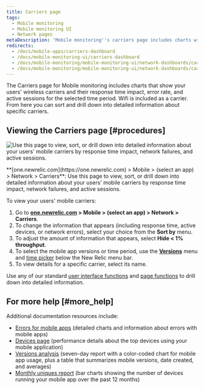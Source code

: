 ```yaml
---
title: Carriers page
tags:
  - Mobile monitoring
  - Mobile monitoring UI
  - Network pages
metaDescription: 'Mobile monitoring''s carriers page includes charts with your mobile carriers and their response time impact, network failure rate, and active users.'
redirects:
  - /docs/mobile-apps/carriers-dashboard
  - /docs/mobile-monitoring-ui/carriers-dashboard
  - /docs/mobile-monitoring/mobile-monitoring-ui/network-dashboards/carriers-dashboard
  - /docs/mobile-monitoring/mobile-monitoring-ui/network-dashboards/carriers-page
---
```


The Carriers page for Mobile monitoring includes charts that show your users' wireless carriers and their response time impact, error rate, and active sessions for the selected time period. Wifi is included as a carrier. From here you can sort and drill down into detailed information about specific carriers.

## Viewing the Carriers page [#procedures]

![Use this page to view, sort, or drill down into detailed information about your users' mobile carriers by response time impact, network failures, and active sessions.](./images/carriers.png "Mobile carriers")

<figcaption>
  **[one.newrelic.com](https://one.newrelic.com) > Mobile > (select an app) > Network > Carriers**: Use this page to view, sort, or drill down into detailed information about your users' mobile carriers by response time impact, network failures, and active sessions.
</figcaption>

To view your users' mobile carriers:

1. Go to **[one.newrelic.com](https://one.newrelic.com) > Mobile > (select an app) > Network > Carriers**.
2. To change the information that appears (including response time, active devices, or network errors), select your choice from the **Sort by** menu.
3. To adjust the amount of information that appears, select **Hide &lt; 1% throughput**.
4. To select the mobile app versions or time period, use the [**Versions**](/docs/mobile-apps/versions) menu and [time picker](/docs/site/timepicker-setting-time-periods-to-view-data) below the New Relic menu bar.
5. To view details for a specific carrier, select its name.

Use any of our standard [user interface functions](/docs/accounts-partnerships/education/getting-started-new-relic/new-relic-user-interface) and [page functions](/docs/accounts-partnerships/education/getting-started-new-relic/standard-dashboard-features) to drill down into detailed information.

## For more help [#more_help]

Additional documentation resources include:

* [Errors for mobile apps](/docs/mobile-apps/errors-dashboard) (detailed charts and information about errors with mobile apps)
* [Devices page](/docs/mobile-apps/devices-dashboard) (performance details about the top devices using your mobile application)
* [Versions analysis](/docs/mobile-apps/versions) (seven-day report with a color-coded chart for mobile app usage, plus a table that summarizes mobile versions, date created, and averages)
* [Monthly uniques report](/docs/mobile-apps/monthly-uniques) (bar charts showing the number of devices running your mobile app over the past 12 months)
